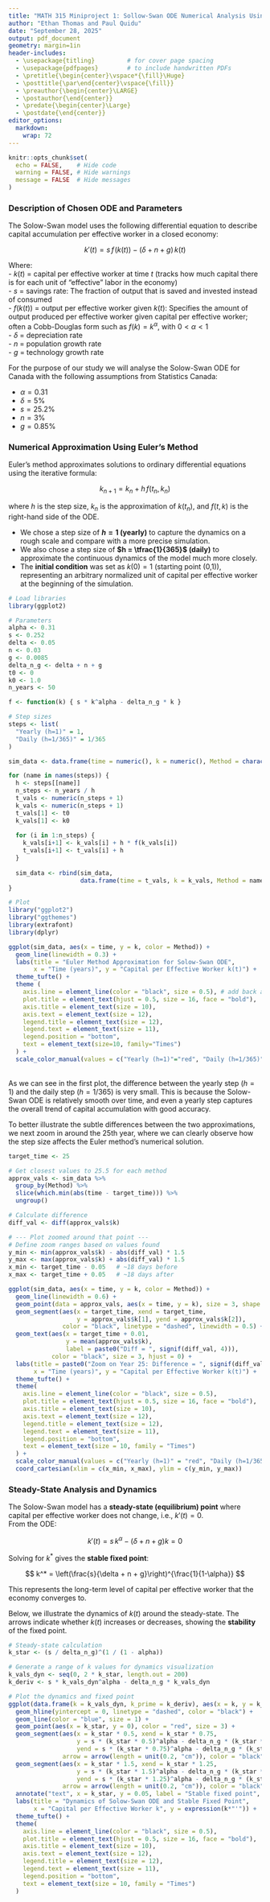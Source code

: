 ```yaml
---
title: "MATH 315 Miniproject 1: Sollow-Swan ODE Numerical Analysis Using Euler's Method"
author: "Ethan Thomas and Paul Quidu"
date: "September 28, 2025"
output: pdf_document
geometry: margin=1in
header-includes:
  - \usepackage{titling}         # for cover page spacing
  - \usepackage{pdfpages}        # to include handwritten PDFs
  - \pretitle{\begin{center}\vspace*{\fill}\Huge}
  - \posttitle{\par\end{center}\vspace{\fill}}
  - \preauthor{\begin{center}\LARGE}
  - \postauthor{\end{center}}
  - \predate{\begin{center}\Large}
  - \postdate{\end{center}}
editor_options: 
  markdown: 
    wrap: 72
---
```


```r
knitr::opts_chunk$set(
  echo = FALSE,    # Hide code
  warning = FALSE, # Hide warnings
  message = FALSE  # Hide messages
)
```

\newpage

### Description of Chosen ODE and Parameters

The Solow-Swan model uses the following differential equation to describe capital accumulation per effective
worker in a closed economy:  

$$
k'(t) = s\,f\!\big(k(t)\big) - (\delta + n + g)\,k(t)
$$

Where:\
- $k(t)$ = capital per effective worker at time $t$ (tracks how much capital there is for each unit of “effective” labor in the economy)\
- $s$ = savings rate: The fraction of output that is saved and invested instead of consumed\
- $f(k(t))$ = output per effective worker given $k(t)$: Specifies the amount of output produced per effective worker given capital per effective worker; often a Cobb-Douglas form such as $f(k) = k^\alpha$, with $0 < \alpha < 1$\
- $\delta$ = depreciation rate\
- $n$ = population growth rate\
- $g$ = technology growth rate\

For the purpose of our study we will analyse the Solow-Swan ODE for Canada with the following assumptions from Statistics Canada:  

- $\alpha = 0.31$  
- $\delta = 5\%$  
- $s = 25.2\%$  
- $n = 3\%$  
- $g = 0.85\%$

\newpage

### Numerical Approximation Using Euler’s Method

Euler’s method approximates solutions to ordinary differential equations using the iterative formula:  

$$
k_{n+1} = k_n + h \, f(t_n, k_n)
$$  

where $h$ is the step size, $k_n$ is the approximation of $k(t_n)$, and $f(t,k)$ is the right-hand side of the ODE.  

- We chose a step size of **$h = 1$ (yearly)** to capture the dynamics on a rough scale and compare with a more precise simulation.  
- We also chose a step size of **$h = \tfrac{1}{365}$ (daily)** to approximate the continuous dynamics of the model much more closely.  
- The **initial condition** was set as $k(0) = 1$ (starting point (0,1)), representing an arbitrary normalized unit of capital per effective worker at the beginning of the simulation.\

```r
# Load libraries
library(ggplot2)

# Parameters
alpha <- 0.31
s <- 0.252
delta <- 0.05
n <- 0.03
g <- 0.0085
delta_n_g <- delta + n + g
t0 <- 0
k0 <- 1.0
n_years <- 50

f <- function(k) { s * k^alpha - delta_n_g * k }

# Step sizes
steps <- list(
  "Yearly (h=1)" = 1,
  "Daily (h=1/365)" = 1/365
)

sim_data <- data.frame(time = numeric(), k = numeric(), Method = character())

for (name in names(steps)) {
  h <- steps[[name]]
  n_steps <- n_years / h
  t_vals <- numeric(n_steps + 1)
  k_vals <- numeric(n_steps + 1)
  t_vals[1] <- t0
  k_vals[1] <- k0
  
  for (i in 1:n_steps) {
    k_vals[i+1] <- k_vals[i] + h * f(k_vals[i])
    t_vals[i+1] <- t_vals[i] + h
  }
  
  sim_data <- rbind(sim_data,
                    data.frame(time = t_vals, k = k_vals, Method = name))
}

# Plot
library("ggplot2")
library("ggthemes")
library(extrafont)
library(dplyr)

ggplot(sim_data, aes(x = time, y = k, color = Method)) +
  geom_line(linewidth = 0.3) +
  labs(title = "Euler Method Approximation for Solow-Swan ODE",
       x = "Time (years)", y = "Capital per Effective Worker k(t)") +
  theme_tufte() +
  theme (
    axis.line = element_line(color = "black", size = 0.5), # add back axis lines
    plot.title = element_text(hjust = 0.5, size = 16, face = "bold"),
    axis.title = element_text(size = 10),
    axis.text = element_text(size = 12),
    legend.title = element_text(size = 12),
    legend.text = element_text(size = 11),
    legend.position = "bottom",
    text = element_text(size=10, family="Times")
  ) +
  scale_color_manual(values = c("Yearly (h=1)"="red", "Daily (h=1/365)"="blue"))
```

\
As we can see in the first plot, the difference between the yearly step ($h = 1$) and the daily step ($h = 1/365$) is very small. This is because the Solow-Swan ODE is relatively smooth over time, and even a yearly step captures the overall trend of capital accumulation with good accuracy.  

To better illustrate the subtle differences between the two approximations, we next zoom in around the 25th year, where we can clearly observe how the step size affects the Euler method's numerical solution.



```r
target_time <- 25

# Get closest values to 25.5 for each method
approx_vals <- sim_data %>%
  group_by(Method) %>%
  slice(which.min(abs(time - target_time))) %>%
  ungroup()

# Calculate difference
diff_val <- diff(approx_vals$k)

# --- Plot zoomed around that point ---
# Define zoom ranges based on values found
y_min <- min(approx_vals$k) - abs(diff_val) * 1.5
y_max <- max(approx_vals$k) + abs(diff_val) * 1.5
x_min <- target_time - 0.05   # ~18 days before
x_max <- target_time + 0.05   # ~18 days after

ggplot(sim_data, aes(x = time, y = k, color = Method)) +
  geom_line(linewidth = 0.6) +
  geom_point(data = approx_vals, aes(x = time, y = k), size = 3, shape = 21, fill = "white") +
  geom_segment(aes(x = target_time, xend = target_time, 
                   y = approx_vals$k[1], yend = approx_vals$k[2]),
               color = "black", linetype = "dashed", linewidth = 0.5) +
  geom_text(aes(x = target_time + 0.01, 
                y = mean(approx_vals$k), 
                label = paste0("Diff = ", signif(diff_val, 4))),
            color = "black", size = 3, hjust = 0) +
  labs(title = paste0("Zoom on Year 25: Difference = ", signif(diff_val, 4)),
       x = "Time (years)", y = "Capital per Effective Worker k(t)") +
  theme_tufte() +
  theme(
    axis.line = element_line(color = "black", size = 0.5),
    plot.title = element_text(hjust = 0.5, size = 16, face = "bold"),
    axis.title = element_text(size = 10),
    axis.text = element_text(size = 12),
    legend.title = element_text(size = 12),
    legend.text = element_text(size = 11),
    legend.position = "bottom",
    text = element_text(size = 10, family = "Times")
  ) +
  scale_color_manual(values = c("Yearly (h=1)" = "red", "Daily (h=1/365)" = "blue")) +
  coord_cartesian(xlim = c(x_min, x_max), ylim = c(y_min, y_max))
```

\newpage

### Steady-State Analysis and Dynamics

The Solow-Swan model has a **steady-state (equilibrium) point** where capital per effective worker does not change, i.e., $k'(t) = 0$.  
From the ODE:  

$$
k'(t) = s\,k^\alpha - (\delta + n + g) k = 0
$$  

Solving for $k^*$ gives the **stable fixed point**:  

$$
k^* = \left(\frac{s}{\delta + n + g}\right)^{\frac{1}{1-\alpha}}
$$  

This represents the long-term level of capital per effective worker that the economy converges to.

Below, we illustrate the dynamics of $k(t)$ around the steady-state. The arrows indicate whether $k(t)$ increases or decreases, showing the **stability** of the fixed point.
\newline

```r
# Steady-state calculation
k_star <- (s / delta_n_g)^(1 / (1 - alpha))

# Generate a range of k values for dynamics visualization
k_vals_dyn <- seq(0, 2 * k_star, length.out = 200)
k_deriv <- s * k_vals_dyn^alpha - delta_n_g * k_vals_dyn

# Plot the dynamics and fixed point
ggplot(data.frame(k = k_vals_dyn, k_prime = k_deriv), aes(x = k, y = k_prime)) +
  geom_hline(yintercept = 0, linetype = "dashed", color = "black") +
  geom_line(color = "blue", size = 1) +
  geom_point(aes(x = k_star, y = 0), color = "red", size = 3) +
  geom_segment(aes(x = k_star * 0.5, xend = k_star * 0.75, 
                   y = s * (k_star * 0.5)^alpha - delta_n_g * (k_star * 0.5), 
                   yend = s * (k_star * 0.75)^alpha - delta_n_g * (k_star * 0.75)), 
               arrow = arrow(length = unit(0.2, "cm")), color = "black") +
  geom_segment(aes(x = k_star * 1.5, xend = k_star * 1.25, 
                   y = s * (k_star * 1.5)^alpha - delta_n_g * (k_star * 1.5), 
                   yend = s * (k_star * 1.25)^alpha - delta_n_g * (k_star * 1.25)), 
               arrow = arrow(length = unit(0.2, "cm")), color = "black") +
  annotate("text", x = k_star, y = 0.05, label = "Stable fixed point", color = "red", hjust = -0.1) +
  labs(title = "Dynamics of Solow-Swan ODE and Stable Fixed Point",
       x = "Capital per Effective Worker k", y = expression(k*"'")) +
  theme_tufte() +
  theme(
    axis.line = element_line(color = "black", size = 0.5),
    plot.title = element_text(hjust = 0.5, size = 16, face = "bold"),
    axis.title = element_text(size = 10),
    axis.text = element_text(size = 12),
    legend.title = element_text(size = 12),
    legend.text = element_text(size = 11),
    legend.position = "bottom",
    text = element_text(size = 10, family = "Times")
  )
```




